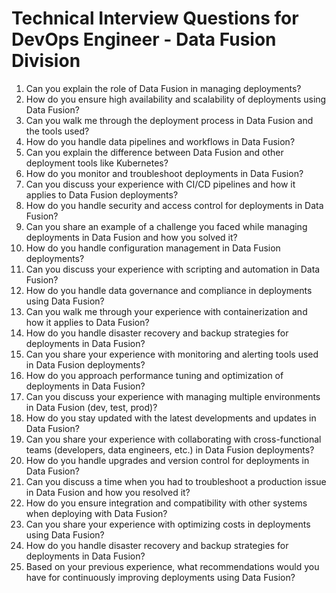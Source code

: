 

# Technical Interview Questions for DevOps Engineer - Data Fusion Division

1. Can you explain the role of Data Fusion in managing deployments?
2. How do you ensure high availability and scalability of deployments using Data Fusion?
3. Can you walk me through the deployment process in Data Fusion and the tools used?
4. How do you handle data pipelines and workflows in Data Fusion?
5. Can you explain the difference between Data Fusion and other deployment tools like Kubernetes?
6. How do you monitor and troubleshoot deployments in Data Fusion?
7. Can you discuss your experience with CI/CD pipelines and how it applies to Data Fusion deployments?
8. How do you handle security and access control for deployments in Data Fusion?
9. Can you share an example of a challenge you faced while managing deployments in Data Fusion and how you solved it?
10. How do you handle configuration management in Data Fusion deployments?
11. Can you discuss your experience with scripting and automation in Data Fusion?
12. How do you handle data governance and compliance in deployments using Data Fusion?
13. Can you walk me through your experience with containerization and how it applies to Data Fusion?
14. How do you handle disaster recovery and backup strategies for deployments in Data Fusion?
15. Can you share your experience with monitoring and alerting tools used in Data Fusion deployments?
16. How do you approach performance tuning and optimization of deployments in Data Fusion?
17. Can you discuss your experience with managing multiple environments in Data Fusion (dev, test, prod)?
18. How do you stay updated with the latest developments and updates in Data Fusion?
19. Can you share your experience with collaborating with cross-functional teams (developers, data engineers, etc.) in Data Fusion deployments?
20. How do you handle upgrades and version control for deployments in Data Fusion?
21. Can you discuss a time when you had to troubleshoot a production issue in Data Fusion and how you resolved it?
22. How do you ensure integration and compatibility with other systems when deploying with Data Fusion?
23. Can you share your experience with optimizing costs in deployments using Data Fusion?
24. How do you handle disaster recovery and backup strategies for deployments in Data Fusion?
25. Based on your previous experience, what recommendations would you have for continuously improving deployments using Data Fusion?
